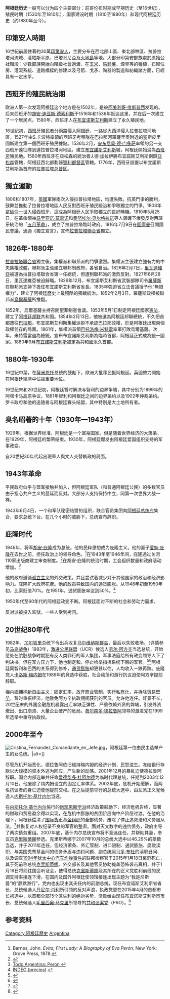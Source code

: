 {{阿根廷历史}}

'''阿根廷历史'''一般可以分为四个主要部分：前哥伦布时期或早期历史（至16世纪），殖民时期（1530年至1810年），国家建设时期（1810至1880年）和现代阿根廷历史（约1880年至今）。
== 印第安人時期 ==
16世紀前居住著約30萬[[印第安人|印第安人]]，主要分布在西北部山區、東北部林區、拉普拉塔河流域、潘帕斯平原、巴塔哥尼亞及[[火地島|火地島]]等地。大部分印第安部族處於原始公社階段；少數部族開始向階級社會過渡，在[[玉米|玉米]]、[[馬鈴薯|馬鈴薯]]、煙草等的種植，石砌住房、灌溉系統、道路橋樑的修建以及弓箭、戈矛、陶器的製造和紡織諸方面，已經具有一定水平。

== 西班牙的殖民統治期 ==
欧洲人第一次发现阿根廷这个地方是在1502年，是被[[阿美利哥·维斯普西|阿美利哥·维斯普西]]发现的。后来西班牙的[[胡安·迪亚斯·德索利斯|胡安·迪亚斯·德索利斯]]于1516年和1536年抵达这里，并在后一次建立了一个居民点。1580年，西班牙人在[[布宜诺斯艾利斯|布宜诺斯艾利斯]]建立了永久殖民地。

16世紀初，[[西班牙|西班牙]]殖民者分兩路侵入[[阿根廷|阿根廷]]，一路從大西洋侵入拉普拉塔河地區，1527年由S.卡波特率領的西班牙考察隊在巴拉那河羅薩里奧附近的聖斯皮里圖斯建立第一個西班牙殖民據點。1536年2月，[[安东尼奥·德·门多萨|安东尼奥·德·门多萨]]率領的另一支西班牙遠征隊到達拉普拉塔河地區，建立[[布宜諾斯艾利斯|布宜諾斯艾利斯]]城，阿根廷開始淪為[[西班牙|西班牙]]殖民地。1580年西班牙在亞松森的統治者J.德·加拉伊將布宜諾斯艾利斯劃歸[[亞松森|亞松森]]管轄，阿根廷西北部劃歸[[智利都督區|智利都督區]]管轄。1776年，西班牙設置以布宜諾斯艾利斯為首府的[[拉普拉塔总督区|拉普拉塔总督区]]。

== 獨立運動 ==
1806和1807年，[[英國|英國]]軍隊兩次入侵拉普拉塔地區，均遭失敗。抗英鬥爭的勝利，鼓舞並推動了拉普拉塔地區人民反對西班牙殖民統治和爭取獨立的鬥爭。1808年[[拿破侖一世|拿破侖一世]]入侵西班牙，這成為阿根廷人民爭取獨立的良好時機。1810年5月25日，在革命領袖[[马里亚诺·莫雷诺|马里亚诺·莫雷诺]]和[[曼努埃尔·贝尔格拉诺|曼努埃尔·贝尔格拉诺]]等人領導下爆發反對西班牙統治的「[[五月革命|五月革命]]」，成立了拉普拉塔臨時政府。1816年7月9日在[[圖庫曼|圖庫曼]]召開國民會議，通過《獨立宣言》，宣佈[[拉普拉塔聯合省|拉普拉塔聯合省]]獨立。

==1826年-1880年==
[[拉普拉塔聯合省|拉普拉塔聯合省]]獨立後，集權派和聯邦派的鬥爭激烈。集權派主張建立強有力的中央集權政體，聯邦派主張建立聯邦制政府，各省自治。1826年2月7日，[[贝纳迪诺·里瓦达维亚|里瓦達維亞]]被選為拉普拉塔聯合省第一任總統，但遭到聯邦派的激烈反對。1827年6月28日，里瓦達維亞被迫辭職。1829年12月，布宜諾斯艾利斯省武裝部隊司令[[胡安·曼努埃尔·德·罗萨斯|羅薩斯]]在聯邦派支持下擔任布宜諾斯艾利斯省省長。1835年強迫省立法會議授予他“無限權力”，建立了阿根廷歷史上最殘酷的獨裁統治。1852年2月3日，羅薩斯政權被聯邦派[[胡斯托·何塞·德·乌尔基萨|烏爾基薩]]所推翻。

1852年，烏爾基薩主持召開聖菲制憲會議。1853年5月1日制定阿根廷國家[[憲法|憲法]]，建立了[[阿根廷邦联|阿根廷邦联]]共和国。1854年2月13日，他被選為阿根廷邦聯總統，不久把首都遷往[[巴拉那|巴拉那]]。布宜諾斯艾利斯集權派拒不承認巴拉那政權，於是阿根廷出現兩個政權並存的局面。1861年，集權派首領[[巴托洛梅·米特雷|巴托洛梅·米特雷]]率軍打敗烏爾基薩。次年，米特雷當選為總統，宣布布宜諾斯艾利斯為臨時首都，阿根廷正式成為統一國家。1880年9月[[布宜諾斯艾利斯|布宜諾斯艾利斯]]被定為共和國永久首都。

==1880年-1930年==
19世紀中葉，在[[多明戈·福斯蒂诺·萨米恩托|薩米恩托]]总统的鼓勵下，歐洲大批移民抵阿根廷。英國勢力開始在阿根廷經濟中佔據重要地位。

19世纪末和20世纪初，阿根廷暂时解决与智利的边界争端，其中分别为1899年的阿塔卡马高原争议，1881年智利和阿根廷之间的边界条约以及1902年仲裁条约。罗卡政府和他的追随者与阿根廷寡头结盟，其中特别是大土地所有者。

==臭名昭著的十年（1930年—1943年）==
1929年，根据世界标准，阿根廷是一个富裕国家。但是随着世界经济的大萧条，在1929年，阿根廷的繁荣结束。1930年，阿根廷爆发由阿根廷爱国组织支持的军事政变。

自20世紀30年代起出現軍人與文人交替執政的局面。

==1943年革命==
平民政府似乎与盟军接触并加入，但阿根廷军队（和普通阿根廷公民）的多数官员由于担心共产主义的蔓延而反对。大部分人支持保持中立，同第一次世界大战一样。

1943年6月4日，一个和军队秘密结盟的组织，联合官员集团向[[阿根廷总统府|阿根廷总统府]]集合，要求总统下台。在几个小时的威胁下，总统宣布辞职。

==庇隆时代==
1946年，将军[[胡安·庇隆|胡安·庇隆]]成为总统。他的民粹思想成为庇隆主义。他的妻子[[爱娃·庇隆|爱娃·庇隆]]在去世之前，担任政治上的领导角色。<ref>Barnes, John. ''Evita, First Lady: A Biography of Eva Perón''. New York: Grove Press, 1978.</ref>在1943年至1946年间，庇隆通过关闭110家出版商建立审查制度。<ref>{{Cite book| title= Culture and Customs of Argentina | url=https://books.google.com/?id=iZ-rJyz2pSsC&pg=PA62 | page=62 | author=Foster | publisher=Greenwood | year=1998 | isbn=978-0-313-30319-7|display-authors=etal}}</ref>在胡安·庇隆的统治时期，工会组织数量和政府活动增加。<ref>[http://www.todo-argentina.net/historia/peronista/peron1/index.html Todo Argentina: Perón {{es icon}}]</ref>

他的政府遵循[[孤立主义|孤立主义]]的外交政策，并且尝试着减少对于其他国家的政治和经济影响力。庇隆扩大政府花费。他的政策导致国内的通货膨胀。从1948年初至1950年初，比索贬值70%。在1951年，通货膨胀率达到50%。<ref name=precios>[http://www.indec.mecon.ar/nuevaweb/cuadros/10/ipc-var-dde1943.xls INDEC (precios)] {{webarchive|url=https://web.archive.org/web/20081118175404/http://www.indec.mecon.ar/nuevaweb/cuadros/10/ipc-var-dde1943.xls |date=2008-11-18 }}</ref>

1950年代至60年代的阿根廷政变不断。阿根廷面对不断的社会和劳动力需求。

反对派被投入监狱。一些人受到拷问。

==20世纪80年代==
1982年，[[加尔铁里|加尔铁里]]总统下令出兵收复[[马尔维纳斯群岛|马尔维纳斯群岛]]，最后以失败收场。（详情参见[[马岛战争|马岛战争]]）1983年，[[激进公民联盟|激进公民联盟]]（UCR）候选人[[劳尔·阿方辛|劳尔·阿方辛]]当选总统，开始惩处在肮脏战争时期犯有反人类罪行的军人集团，军事法庭给所有政变领导人下了判决书。但在军方压力下，他也制定{{Link-en |停止追究法|Full stop law}}和{{Link-en |义务服从法|Law of Due Obedience}}，停止检举指挥系统下层的军官。<ref>{{cite web| url=http://infoleg.mecon.gov.ar/?page_id=216&id=26058| title=Ley No. 23492, 29 de diciembre de 1986, B.O., (26058)| deadurl=yes| archiveurl=https://web.archive.org/web/20140718191805/http://infoleg.mecon.gov.ar/?page_id=216&id=26058| archivedate=2014-07-18}}</ref><ref>{{cite web| url=http://infoleg.mecon.gov.ar/?page_id=216&id=26155| title=Ley No. 23521, 9 de junio de 1987, B.O., (26155)| deadurl=yes| archiveurl=https://web.archive.org/web/20140718120532/http://infoleg.mecon.gov.ar/?page_id=216&id=26155| archivedate=2014-07-18}}</ref>阿根廷同智利和巴西的关系得到修补，[[通货膨胀|通货膨胀]]却更甚以往，人均收入一跌再跌。庇隆党人[[卡洛斯·梅内姆|卡洛斯·梅内姆]]在1989年的竞选中获胜，社会动荡和游行抗议迫使阿方辛提前辞职。{{sfn|Galasso|2011|loc=vol. II|pp=533–549}}

梅内姆拥抱[[新自由主义|新自由主义]]：{{sfn|Epstein|Pion-Berlin|2006|p=6}}固定汇率、放开商业管制、实行[[私有化|私有化]]，并拆除[[贸易壁垒|贸易壁垒]]，暂时重振经济。他赦免阿方辛执政期间获刑的官员。{{Link-en|1994年阿根廷宪法修正案|1994 amendment of the Argentine Constitution |1994年宪法修正案}}允许他连任。好景不长，20世纪末的外国金融危机暴露出汇率缺乏弹性、严重依赖外资的弊端，引发外资撤出、出口崩溃、大量企业破产的危局。{{sfn|Epstein|Pion-Berlin|2006|p=9}}[[费尔南多·德拉鲁阿|费尔南多·德拉鲁阿]]领导的激进党在1999年选举中重夺执政权。{{sfn|Galasso|2011|loc=vol. II|pp=551–573}}

==2000年至今==
[[File:Cristina_Fernandez_Comandante_en_Jefe.jpg|thumb]]，阿根廷第一位由民主选举产生的女总统。|alt=]]

尽管危机开始恶化，德拉鲁阿依旧维持梅内姆的经济计划，民怨滋生。冻结银行存款以大规模的资本外逃为回应，产生新的动荡。2001年12月的暴乱迫使德拉鲁阿辞职。{{sfn|Galasso|2011|loc=vol. II|pp=575–587}}国会内部选举并任命[[爱德华多·杜阿尔德|爱德华多·杜阿尔德]]为临时代理总统，任期到2003年12月10日。他废除了梅内姆设立的固定汇率体系。{{sfn|Epstein|Pion-Berlin|2006|p=12}}2002年底，危机开始缓解，而两名抗议者的身亡迫使他提前交权。在之后提前举行的总统大选中，由左派正义党候选人[[内斯托尔·基什内尔|内斯托尔·基什内尔]]当选。{{sfn|Galasso|2011|loc=vol. II|pp=587–595}}

在[[内斯托尔·基什内尔|内斯托尔·基什内尔]]施行的[[新凯恩斯学派|新凯恩斯学派]]经济政策鼓励下，{{sfn|Epstein|Pion-Berlin|2006|p=13}}经济危机告终，显著的财政和贸易盈余得以实现，在危机中膨胀的贫困阶层向中产阶层过渡。{{sfn|Epstein|Pion-Berlin|2006|p=16}}在他的治理下，阿根廷偿清了[[国际货币基金组织|国际货币基金组织]]的全部债务，{{sfn|Epstein|Pion-Berlin|2006|p=16}}废除了停止追究法和义务服从法，<ref>{{cite web| url=http://infoleg.mecon.gov.ar/?page_id=216&id=30226| title=Sumario del Boletín Oficial Nº 30226| deadurl=yes| archiveurl=https://web.archive.org/web/20140714144143/http://infoleg.mecon.gov.ar/?page_id=216&id=30226| archivedate=2014-07-14}}</ref>并恢复对人权纪录不良的军官的整肃。面对天文数字的违约债务，政府主导了两次债务重组。2007年底，基什内尔总统宣布将不竞选连任，并帮助其妻，参议员[[克里斯蒂娜·费尔南德斯·德基什内尔|克里斯蒂娜]]参选。克里斯蒂娜于2007年10月的总统大选中以46.29%的票数当选，{{sfn|Galasso|2011|loc=vol. II|pp=597–626}}并于2011年连任，但经济萧条、外汇管制、进口限制、通货膨胀、腐败渎职、与美国秃鹫基金间的债务矛盾与违约问题、副总统[[阿马多·布杜|阿马多·布杜]]的渎职丑闻、以及调查[[1994年犹太中心汽车炸弹事件|1994年犹太中心汽车炸弹事件]]的联邦检察官{{Link-en|阿尔贝托·尼斯曼|Alberto Nisman|}}于2015年1月18日离奇死亡，其于死前称总统[[克里斯蒂娜·费尔南德斯·德基什内尔|克里斯蒂娜]]、外交部长{{link-en |赫克托·蒂梅尔曼|Héctor Timerman}}及其他官员协助掩盖恐怖袭击真相，并于1月19日将前往国会听证会，使得总统[[克里斯蒂娜·费尔南德斯·德基什内尔|克里斯蒂娜]]及其所在的正义党胜利前线的民调支持率接连下滑，在国内及国外阿根廷使领馆接连出现主题为“我是尼斯曼”的“静默游行”，党内也出现由其夫任内的前副总统，现任布宜诺斯艾利斯省省长，总统候选人[[丹尼尔·肖利|丹尼尔·肖利]]所引领的反对声浪，执政党更在2015年4月的首都市长初选中，以首都全部15个区失利的绝对劣势，溃败给由现任布宜诺斯艾利斯市市长、总统候选人[[毛里西奥·马克里|毛里西奥·马克里]]所领导的[[共和议案党|共和议案党]]（PRO）。<ref>{{cite web | url=http://www.lanacion.com.ar/elecciones-2015-t50499| title=2015年布宜诺斯艾利斯市市长初选结果}}</ref>

==参考资料==
{{Reflist}}

{{美洲题目|历史}}

[[Category:阿根廷歷史|Category:阿根廷歷史]]
[[Category:各國歷史|Argentina]]